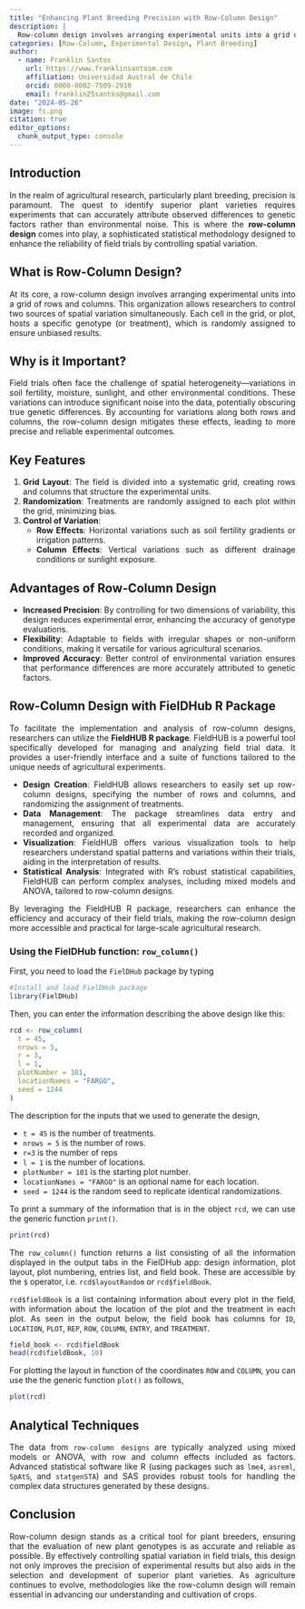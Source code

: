 ```yaml
---
title: "Enhancing Plant Breeding Precision with Row-Column Design"
description: |
  Row-column design involves arranging experimental units into a grid of rows and columns.
categories: [Row-Column, Experimental Design, Plant Breeding]
author:
  - name: Franklin Santos
    url: https://www.franklinsantosm.com
    affiliation: Universidad Austral de Chile
    orcid: 0000-0002-7509-2910
    email: franklin25santos@gmail.com
date: "2024-05-26"
image: fs.png
citation: true
editor_options: 
  chunk_output_type: console
---
```


```{=html}
<style>
body {
text-align: justify}
</style>
```

## Introduction

In the realm of agricultural research, particularly plant breeding, precision is paramount. The quest to identify superior plant varieties requires experiments that can accurately attribute observed differences to genetic factors rather than environmental noise. This is where the **row-column design** comes into play, a sophisticated statistical methodology designed to enhance the reliability of field trials by controlling spatial variation.

## What is Row-Column Design?

At its core, a row-column design involves arranging experimental units into a grid of rows and columns. This organization allows researchers to control two sources of spatial variation simultaneously. Each cell in the grid, or plot, hosts a specific genotype (or treatment), which is randomly assigned to ensure unbiased results.

## Why is it Important?

Field trials often face the challenge of spatial heterogeneity—variations in soil fertility, moisture, sunlight, and other environmental conditions. These variations can introduce significant noise into the data, potentially obscuring true genetic differences. By accounting for variations along both rows and columns, the row-column design mitigates these effects, leading to more precise and reliable experimental outcomes.

## Key Features

1. **Grid Layout**: The field is divided into a systematic grid, creating rows and columns that structure the experimental units.
2. **Randomization**: Treatments are randomly assigned to each plot within the grid, minimizing bias.
3. **Control of Variation**: 
   - **Row Effects**: Horizontal variations such as soil fertility gradients or irrigation patterns.
   - **Column Effects**: Vertical variations such as different drainage conditions or sunlight exposure.

## Advantages of Row-Column Design

- **Increased Precision**: By controlling for two dimensions of variability, this design reduces experimental error, enhancing the accuracy of genotype evaluations.
- **Flexibility**: Adaptable to fields with irregular shapes or non-uniform conditions, making it versatile for various agricultural scenarios.
- **Improved Accuracy**: Better control of environmental variation ensures that performance differences are more accurately attributed to genetic factors.

## Row-Column Design with FielDHub R Package

To facilitate the implementation and analysis of row-column designs, researchers can utilize the **FieldHUB R package**. FieldHUB is a powerful tool specifically developed for managing and analyzing field trial data. It provides a user-friendly interface and a suite of functions tailored to the unique needs of agricultural experiments.

- **Design Creation**: FieldHUB allows researchers to easily set up row-column designs, specifying the number of rows and columns, and randomizing the assignment of treatments.
- **Data Management**: The package streamlines data entry and management, ensuring that all experimental data are accurately recorded and organized.
- **Visualization**: FieldHUB offers various visualization tools to help researchers understand spatial patterns and variations within their trials, aiding in the interpretation of results.
- **Statistical Analysis**: Integrated with R's robust statistical capabilities, FieldHUB can perform complex analyses, including mixed models and ANOVA, tailored to row-column designs.

By leveraging the FieldHUB R package, researchers can enhance the efficiency and accuracy of their field trials, making the row-column design more accessible and practical for large-scale agricultural research.

### Using the FielDHub function: `row_column()`

First, you need to load the `FielDHub` package by typing

```r
#Install and load FielDHub package
library(FielDHub)
```

Then, you can enter the information describing the above design like this:

```r
rcd <- row_column(
  t = 45,
  nrows = 5,
  r = 3,
  l = 1, 
  plotNumber = 101, 
  locationNames = "FARGO",
  seed = 1244
)
```

The description for the inputs that we used to generate the design,

- `t = 45` is the number of treatments.
- `nrows = 5` is the number of rows.
- `r=3` is the number of reps
- `l = 1` is the number of locations.
- `plotNumber = 101` is the starting plot number.
- `locationNames = "FARGO"` is an optional name for each location.
- `seed = 1244` is the random seed to replicate identical randomizations.

To print a summary of the information that is in the object `rcd`, we can use the generic function `print()`.

```r
print(rcd)
```

The `row_column()` function returns a list consisting of all the information displayed in the output tabs in the FielDHub app: design information, plot layout, plot numbering, entries list, and field book. These are accessible by the `$` operator, i.e. `rcd$layoutRandom` or `rcd$fieldBook`.

`rcd$fieldBook` is a list containing information about every plot in the field, with information about the location of the plot and the treatment in each plot. As seen in the output below, the field book has columns for `ID`, `LOCATION`, `PLOT`, `REP`, `ROW`, `COLUMN`, `ENTRY`, and `TREATMENT`.

```r
field_book <- rcd$fieldBook
head(rcd$fieldBook, 10)
```

For plotting the layout in function of the coordinates `ROW` and `COLUMN`, you can use the the generic function `plot()` as follows,

```r
plot(rcd)
```

## Analytical Techniques

The data from `row-column designs` are typically analyzed using mixed models or ANOVA, with row and column effects included as factors. Advanced statistical software like R (using packages such as `lme4`, `asreml`, `SpAtS`, and `statgenSTA`) and SAS provides robust tools for handling the complex data structures generated by these designs.



## Conclusion

Row-column design stands as a critical tool for plant breeders, ensuring that the evaluation of new plant genotypes is as accurate and reliable as possible. By effectively controlling spatial variation in field trials, this design not only improves the precision of experimental results but also aids in the selection and development of superior plant varieties. As agriculture continues to evolve, methodologies like the row-column design will remain essential in advancing our understanding and cultivation of crops.
